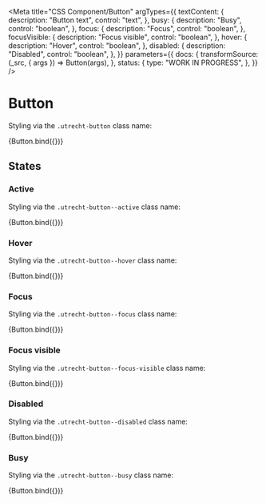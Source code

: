<!--
@license EUPL-1.2
Copyright (c) 2021 Gemeente Utrecht
Copyright (c) 2021 Robbert Broersma
-->


<Meta
  title="CSS Component/Button"
  argTypes={{
    textContent: {
      description: "Button text",
      control: "text",
    },
    busy: {
      description: "Busy",
      control: "boolean",
    },
    focus: {
      description: "Focus",
      control: "boolean",
    },
    focusVisible: {
      description: "Focus visible",
      control: "boolean",
    },
    hover: {
      description: "Hover",
      control: "boolean",
    },
    disabled: {
      description: "Disabled",
      control: "boolean",
    },
  }}
  parameters={{
    docs: {
      transformSource: (_src, { args }) => Button(args),
    },
    status: {
      type: "WORK IN PROGRESS",
    },
  }}
/>

# Button

Styling via the `.utrecht-button` class name:

<Canvas>
  <Story
    name="Button"
    args={{
      ...defaultArgs,
      textContent: "Read more...",
    }}
  >
    {Button.bind({})}
  </Story>
</Canvas>

<ArgsTable story="Button" />

## States

### Active

Styling via the `.utrecht-button--active` class name:

<Canvas>
  <Story
    name="Button active"
    args={{
      active: true,
      textContent: "Read more...",
    }}
  >
    {Button.bind({})}
  </Story>
</Canvas>

### Hover

Styling via the `.utrecht-button--hover` class name:

<Canvas>
  <Story
    name="Button hover"
    args={{
      textContent: "Read more...",
      hover: true,
    }}
  >
    {Button.bind({})}
  </Story>
</Canvas>

### Focus

Styling via the `.utrecht-button--focus` class name:

<Canvas>
  <Story
    name="Button focus"
    args={{
      textContent: "Read more...",
      focus: true,
    }}
  >
    {Button.bind({})}
  </Story>
</Canvas>

### Focus visible

Styling via the `.utrecht-button--focus-visible` class name:

<Canvas>
  <Story
    name="Button focus visible"
    args={{
      textContent: "Read more...",
      focus: true,
      focusVisible: true,
    }}
  >
    {Button.bind({})}
  </Story>
</Canvas>

### Disabled

Styling via the `.utrecht-button--disabled` class name:

<Canvas>
  <Story
    name="Button disabled"
    args={{
      textContent: "Read more...",
      disabled: true,
    }}
  >
    {Button.bind({})}
  </Story>
</Canvas>

### Busy

Styling via the `.utrecht-button--busy` class name:

<Canvas>
  <Story
    name="Button busy"
    args={{
      busy: true,
      textContent: "Read more...",
    }}
    parameters={{
      percy: { skip: true },
    }}
  >
    {Button.bind({})}
  </Story>
</Canvas>
